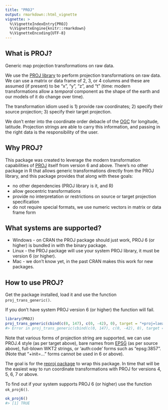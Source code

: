 ```yaml
---
title: "PROJ"
output: rmarkdown::html_vignette
vignette: >
  %\VignetteIndexEntry{PROJ}
  %\VignetteEngine{knitr::rmarkdown}
  %\VignetteEncoding{UTF-8}
---
```




## What is PROJ?

Generic map projection transformations on raw data.

We use the [PROJ library](https://proj.org/) to perform projection transformations on raw data. We can
use a matrix or data frame of 2, 3, or 4 columns and these are assumed (if present) to be "x", "y", "z", and "t" (time: modern transformations allow a *temporal* component as the shape of the earth and our models of it do change over time).

The transformation idiom used is 1) provide raw coordinates; 2) specify their source projection; 3) specify their target projection.

We don't enter into the coordinate order debacle of the [OGC](https://en.wikipedia.org/wiki/Open_Geospatial_Consortium/) for longitude, latitude. Projection strings are able
to carry this information, and passing in the right data is the responsibility of the user.

## Why PROJ?

This package was created to leverage the modern transformation capabilities of [PROJ](https://proj.org/) itself
from version 6 and above. There's no other package in R that allows generic transformations directly from the
PROJ library, and this package provides that along with these goals:

* no other dependencies (PROJ library is it, and R)
* allow geocentric transformations
* provide no interpretation or restrictions on source or target projection specification
* do not require special formats, we use numeric vectors in matrix or data frame form

## What systems are supported?

* Windows - on CRAN the PROJ package should just work, PROJ 6 (or higher) is bundled in with the binary package.
* Linux - the PROJ package will use your system PROJ library, it must be version 6 (or higher).
* Mac - we don't know yet, in the past CRAN makes this work for new packages.

## How to use PROJ?

Get the package installed, load it and use the function `proj_trans_generic()`.

If you don't have system PROJ version 6 (or higher) the function will fail.


```r
library(PROJ)
proj_trans_generic(cbind(c(0, 147), c(0, -42), 0), target = "+proj=laea +datum=WGS84", source = "WGS84")
#> Error in proj_trans_generic(cbind(c(0, 147), c(0, -42), 0), target = "+proj=laea +datum=WGS84", : x coordinates must be 2-columns
```

Note that various forms of projection string are supported, we can use PROJ.4 style (as per target above), bare names from [EPSG](http://www.epsg.org/) (as per source above), full-blown WKT2 strings, or 'auth:code' forms such as "epsg:3857". (Note that "+init=..." forms cannot be used in 6 or above).

The goal is for the [reproj package](https://CRAN.r-project.org/package=reproj) to wrap this package. In time
that will be the easiest way to run coordinate transformations with PROJ for versions 4, 5, 6, 7 or above.

To find out if your system supports PROJ 6 (or higher) use the function `ok_proj6()`.


```r
ok_proj6()
#> [1] TRUE
```
